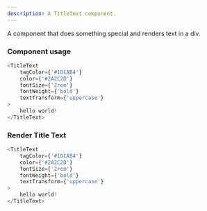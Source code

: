 ```yaml
---
description: A TitleText component.
---
```



A component that does something special and renders text in a div.

### Component usage
```js
<TitleText
    tagColor={'#1DCAB4'}
    color={'#2A2C2D'}
    fontSize={'2rem'}
    fontWeight={'bold'}
    textTransform={'uppercase'}
>
    hello world!
</TitleText>
```

### Render Title Text

```js live
<TitleText
    tagColor={'#1DCAB4'}
    color={'#2A2C2D'}
    fontSize={'2rem'}
    fontWeight={'bold'}
    textTransform={'uppercase'}
>
    hello world!
</TitleText>
```
